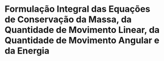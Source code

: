 # Formulação Integral das Equações de Conservação da Massa, da Quantidade de Movimento Linear, da Quantidade de Movimento Angular e da Energia {#integral}
